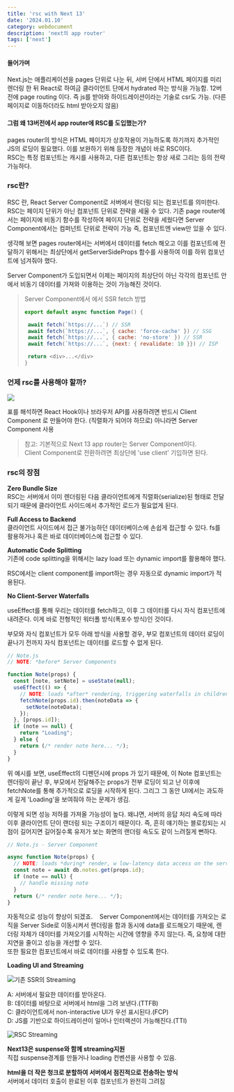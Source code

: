 ```yaml
---
title: 'rsc with Next 13'
date: '2024.01.10'
category: webdocument
description: 'next의 app router'
tags: ['next']
---
```



#### 들어가며

Next.js는 애플리케이션을 pages 단위로 나눈 뒤, 서버 단에서 HTML 페이지를 미리 렌더링 한 뒤 React로 하여금 클라이언트 단에서 hydrated 하는 방식을 가능함. 12버전에 page routing 이다.
즉 js를 받아와 하이드레이션이라는 기술로 csr도 가능. (다른 페이지로 이동하더라도 html 받아오지 않음)

#### 그럼 왜 13버전에서 app router에 RSC를 도입했는가?
pages router의 방식은 HTML 페이지가 상호작용이 가능하도록 하기까지 추가적인 JS의 로딩이 필요했다.
이를 보완하기 위해 등장한 개념이 바로 RSC이다.  
RSC는 특정 컴포넌트는 캐시를 사용하고, 다른 컴포넌트는 항상 새로 그리는 등의 전략 가능하다. 


### rsc란?
RSC 란, React Server Component로 서버에서 렌더링 되는 컴포넌트를 의미한다.  
RSC는 페이지 단위가 아닌 컴포넌트 단위로 전략을 세울 수 있다.
기존 page router에서는 페이지에 비동기 함수를 작성하여 페이지 단위로 전략을 세웠다면 Server Component에서는 컴퍼넌트 단위로 전략이 가능 즉, 컴포넌트엔 view만 있을 수 있다.

생각해 보면 pages router에서는 서버에서 데이터를 fetch 해오고 이를 컴포넌트에 전달하기 위해서는 최상단에서 getServerSideProps 함수를 사용하여 이를 하위 컴포넌트에 넘겨줘야 했다.

Server Component가 도입되면서 이제는 페이지의 최상단이 아닌 각각의 컴포넌트 안에서 비동기 데이터를 가져와 이용하는 것이 가능해진 것이다.


> Server Component에서 에서 SSR fetch 방법
>```js
>export default async function Page() {
>
>  await fetch(`https://...`) // SSR
>  await fetch(`https://...`, { cache: 'force-cache' }) // SSG
>  await fetch(`https://...`, { cache: 'no-store' }) // SSR
>  await fetch(`https://...`, {next: { revalidate: 10 }}) // ISP
> 
>  return <div>...</div>
>}
>```


### 언제 rsc를 사용해야 할까?

![](/images/posts/rsc-with-next/when.png)

표를 해석하면 React Hook이나 브라우저 API를 사용하려면 반드시 Client Component 로 만들어야 한다. (직렬화가 되어야 하므로) 아니라면 Server Component 사용

> 참고: 기본적으로 Next 13 app router는 Server Component이다.  
> Client Component로 전환하려면 최상단에 'use client' 기입하면 된다.


### rsc의 장점

**Zero Bundle Size**  
RSC는 서버에서 이미 렌더링된 다음 클라이언트에게 직렬화(serialize)된 형태로 전달되기 때문에 클라이언트 사이드에서 추가적인 로드가 필요없게 된다.

**Full Access to Backend**  
클라이언트 사이드에서 접근 불가능하던 데이터베이스에 손쉽게 접근할 수 있다. fs를 활용하거나 혹은 바로 데이터베이스에 접근할 수 있다.

**Automatic Code Splitting**  
기존에 code splitting을 위해서는 lazy load 또는 dynamic import를 활용해야 했다.

RSC에서는 client component를 import하는 경우 자동으로 dynamic import가 적용된다.

**No Client-Server Waterfalls**  

useEffect를 통해 우리는 데이터를 fetch하고, 이후 그 데이터를 다시 자식 컴포넌트에 내려준다. 이게 바로 전형적인 워터폴 방식(폭포수 방식)인 것이다.

부모와 자식 컴포넌트가 모두 아래 방식을 사용할 경우, 부모 컴포넌트의 데이터 로딩이 끝나기 전까지 자식 컴포넌트는 데이터를 로드할 수 없게 된다.

```js
// Note.js
// NOTE: *before* Server Components

function Note(props) {
  const [note, setNote] = useState(null);
  useEffect(() => {
    // NOTE: loads *after* rendering, triggering waterfalls in children
    fetchNote(props.id).then(noteData => {
      setNote(noteData);
    });
  }, [props.id]);
  if (note == null) {
    return "Loading";
  } else {
    return (/* render note here... */);
  }
}
```

위 예시를 보면, useEffect의 디펜던시에 props 가 있기 때문에, 이 Note 컴포넌트는 렌더링이 끝난 후, 부모에서 전달해주는 props가 전부 로딩이 되고 난 이후에 fetchNote를 통해 추가적으로 로딩을 시작하게 된다. 그리그 그 동안 UI에서는 과도하게 길게 'Loading'을 보여줘야 하는 문제가 생김.

이렇게 되면 성능 저하를 가져올 가능성이 높다. 왜냐면, 서버의 응답 처리 속도에 따라 이후 클라이언트 단이 랜더링 되는 구조이기 때문이다. 즉, 흔히 얘기하는 블로킹되는 시점이 길어지면 길어질수록 유저가 보는 화면의 랜더링 속도도 같이 느려질게 뻔하다. 


```js
// Note.js - Server Component

async function Note(props) {
  // NOTE: loads *during* render, w low-latency data access on the server
  const note = await db.notes.get(props.id);
  if (note == null) {
    // handle missing note
  }
  return (/* render note here... */);
}
```

 자동적으로 성능이 향상이 되겠죠. 
 
Server Component에서는 데이터를 가져오는 로직을 Server Side로 이동시켜서 렌더링을 함과 동시에 data를 로드해오기 때문에, 렌더링 자체가 데이터를 가져오기를 시작하는 시간에 영향을 주지 않는다. 즉, 요청에 대한 지연을 줄이고 성능을 개선할 수 있다.   
또한 필요한 컴포넌트에서 바로 데이터를 사용할 수 있도록 한다.


**Loading UI and Streaming**


![기존 SSR의 Streaming](/images/posts/rsc-with-next/streaming1.png)

A: 서버에서 필요한 데이터를 받아온다.  
B: 데이터를 바탕으로 서버에서 html을 그려 보낸다.(TTFB)  
C: 클라이언트에서 non-interactive UI가 우선 표시된다.(FCP)  
D:  JS를 기반으로 하이드레이션이 일어나 인터랙션이 가능해진다.(TTI)  

![RSC Streaming](/images/posts/rsc-with-next/streaming2.png)

**Next13은 suspense와 함께 streaming지원**  
직접 suspense경계를 만들거나 loading 컨벤션을 사용할 수 있음.  

**html을 더 작은 청크로 분할하여 서버에서 점진적으로 전송하는 방식**  
서버에서 데이터 호출이 완료된 이후 컴포넌트가 완전히 그려짐